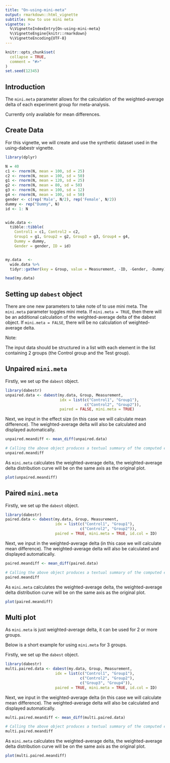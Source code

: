 ---
title: "On-using-mini-meta"
output: rmarkdown::html_vignette
subtitle: How to use mini meta
vignette: >
  %\VignetteIndexEntry{On-using-mini-meta}
  %\VignetteEngine{knitr::rmarkdown}
  %\VignetteEncoding{UTF-8}
---

```{r, include = FALSE}
knitr::opts_chunk$set(
  collapse = TRUE,
  comment = "#>"
)
set.seed(12345)
```

## Introduction
The `mini.meta` parameter allows for the calculation of the weighted-average delta
of each experiment group for meta-analysis.

Currently only available for mean differences. 

## Create Data

For this vignette, we will create and use the synthetic dataset used in the 
using-dabestr vignette.

```{r create.data, message=FALSE}
library(dplyr)

N = 40
c1 <- rnorm(N, mean = 100, sd = 25)
c2 <- rnorm(N, mean = 100, sd = 50)
g1 <- rnorm(N, mean = 120, sd = 25)
g2 <- rnorm(N, mean = 80, sd = 50)
g3 <- rnorm(N, mean = 100, sd = 12)
g4 <- rnorm(N, mean = 100, sd = 50)
gender <- c(rep('Male', N/2), rep('Female', N/2))
dummy <- rep("Dummy", N)
id <- 1: N


wide.data <- 
  tibble::tibble(
    Control1 = c1, Control2 = c2,
    Group1 = g1, Group2 = g2, Group3 = g3, Group4 = g4,
    Dummy = dummy,
    Gender = gender, ID = id)


my.data   <- 
  wide.data %>%
  tidyr::gather(key = Group, value = Measurement, -ID, -Gender, -Dummy)

head(my.data)
```

## Setting up `dabest` object
There are one new parameters to take note of to use mini meta. The `mini.meta` 
parameter toggles mini meta. If `mini.meta = TRUE`, then there will be an 
additional calculation of the weighted-average delta of the dabest object. If 
`mini.meta = FALSE`, there will be no calculation of weighted-average delta. 

Note: 

The input data should be structured in a list with each element in the list 
containing 2 groups (the Control group and the Test group). 

## Unpaired `mini.meta`

Firstly, we set up the `dabest` object.

```{r unpaired setup}
library(dabestr)
unpaired.data <- dabest(my.data, Group, Measurement,
                        idx = list(c("Control1", "Group1"),
                                   c("Control2", "Group2")),
                        paired = FALSE, mini.meta = TRUE)
```

Next, we input in the effect size (in this case we will calculate mean difference).
The weighted-average delta will also be calculated and displayed automatically.

```{r unpaired compute.mean.diff}
unpaired.meandiff <- mean_diff(unpaired.data)

# Calling the above object produces a textual summary of the computed effect size.
unpaired.meandiff
```

As `mini.meta` calculates the weighted-average delta, the weighted-average delta
distribution curve will be on the same axis as the original plot. 

```{r create.unpaired.plot, fig.width = 7, fig.height = 4}
plot(unpaired.meandiff)
```

## Paired `mini.meta`

Firstly, we set up the `dabest` object.

```{r paired setup}
library(dabestr)
paired.data <- dabest(my.data, Group, Measurement,
                      idx = list(c("Control1", "Group1"),
                                 c("Control2", "Group2")),
                      paired = TRUE, mini.meta = TRUE, id.col = ID) 
```

Next, we input in the weighted-average delta (in this case we will calculate mean
difference). The weighted-average delta will also be calculated and displayed
automatically.

```{r paired compute.mean.diff}
paired.meandiff <- mean_diff(paired.data)

# Calling the above object produces a textual summary of the computed effect size.
paired.meandiff
```

As `mini.meta` calculates the weighted-average delta, the weighted-average delta
distribution curve will be on the same axis as the original plot. 

```{r create.paired.plot, fig.width = 7, fig.height = 4}
plot(paired.meandiff)
```

## Multi plot
As `mini.meta` is just weighted-average delta, it can be used for 2 or more groups.

Below is a short example for using `mini.meta` for 3 groups. 

Firstly, we set up the `dabest` object.

```{r multi paired setup}
library(dabestr)
multi.paired.data <- dabest(my.data, Group, Measurement,
                      idx = list(c("Control1", "Group1"),
                                 c("Control2", "Group2"),
                                 c("Group3", "Group4")),
                      paired = TRUE, mini.meta = TRUE, id.col = ID) 
```

Next, we input in the weighted-average delta (in this case we will calculate mean
difference). The weighted-average delta will also be calculated and displayed
automatically.

```{r multi paired compute.mean.diff}
multi.paired.meandiff <- mean_diff(multi.paired.data)

# Calling the above object produces a textual summary of the computed effect size.
multi.paired.meandiff
```

As `mini.meta` calculates the weighted-average delta, the weighted-average delta
distribution curve will be on the same axis as the original plot. 

```{r create.multi.paired.plot, fig.width = 7, fig.height = 4}
plot(multi.paired.meandiff)
```
